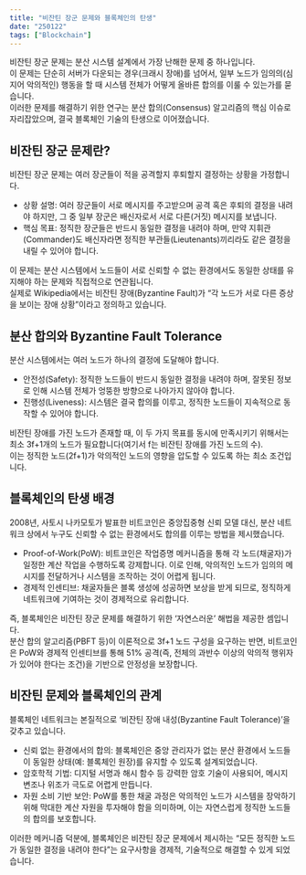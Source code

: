 ```yaml
---
title: "비잔틴 장군 문제와 블록체인의 탄생"
date: "250122"
tags: ["Blockchain"]
---
```


비잔틴 장군 문제는 분산 시스템 설계에서 가장 난해한 문제 중 하나입니다.  
이 문제는 단순히 서버가 다운되는 경우(크래시 장애)를 넘어서, 일부 노드가 임의의(심지어 악의적인) 행동을 할 때 시스템 전체가 어떻게 올바른 합의를 이룰 수 있는가를 묻습니다.  
이러한 문제를 해결하기 위한 연구는 분산 합의(Consensus) 알고리즘의 핵심 이슈로 자리잡았으며, 결국 블록체인 기술의 탄생으로 이어졌습니다.

## 비잔틴 장군 문제란?

비잔틴 장군 문제는 여러 장군들이 적을 공격할지 후퇴할지 결정하는 상황을 가정합니다.

- 상황 설명: 여러 장군들이 서로 메시지를 주고받으며 공격 혹은 후퇴의 결정을 내려야 하지만, 그 중 일부 장군은 배신자로서 서로 다른(거짓) 메시지를 보냅니다.
- 핵심 목표: 정직한 장군들은 반드시 동일한 결정을 내려야 하며, 만약 지휘관(Commander)도 배신자라면 정직한 부관들(Lieutenants)끼리라도 같은 결정을 내릴 수 있어야 합니다.

이 문제는 분산 시스템에서 노드들이 서로 신뢰할 수 없는 환경에서도 동일한 상태를 유지해야 하는 문제와 직접적으로 연관됩니다.  
실제로 Wikipedia에서는 비잔틴 장애(Byzantine Fault)가 “각 노드가 서로 다른 증상을 보이는 장애 상황”이라고 정의하고 있습니다.

## 분산 합의와 Byzantine Fault Tolerance

분산 시스템에서는 여러 노드가 하나의 결정에 도달해야 합니다.

- 안전성(Safety): 정직한 노드들이 반드시 동일한 결정을 내려야 하며, 잘못된 정보로 인해 시스템 전체가 엉뚱한 방향으로 나아가지 않아야 합니다.
- 진행성(Liveness): 시스템은 결국 합의를 이루고, 정직한 노드들이 지속적으로 동작할 수 있어야 합니다.

비잔틴 장애를 가진 노드가 존재할 때, 이 두 가지 목표를 동시에 만족시키기 위해서는 최소 3f+1개의 노드가 필요합니다(여기서 f는 비잔틴 장애를 가진 노드의 수).  
이는 정직한 노드(2f+1)가 악의적인 노드의 영향을 압도할 수 있도록 하는 최소 조건입니다.

## 블록체인의 탄생 배경

2008년, 사토시 나카모토가 발표한 비트코인은 중앙집중형 신뢰 모델 대신, 분산 네트워크 상에서 누구도 신뢰할 수 없는 환경에서도 합의를 이루는 방법을 제시했습니다.

- Proof-of-Work(PoW): 비트코인은 작업증명 메커니즘을 통해 각 노드(채굴자)가 일정한 계산 작업을 수행하도록 강제합니다. 이로 인해, 악의적인 노드가 임의의 메시지를 전달하거나 시스템을 조작하는 것이 어렵게 됩니다.
- 경제적 인센티브: 채굴자들은 블록 생성에 성공하면 보상을 받게 되므로, 정직하게 네트워크에 기여하는 것이 경제적으로 유리합니다.

즉, 블록체인은 비잔틴 장군 문제를 해결하기 위한 ‘자연스러운’ 해법을 제공한 셈입니다.  
분산 합의 알고리즘(PBFT 등)이 이론적으로 3f+1 노드 구성을 요구하는 반면, 비트코인은 PoW와 경제적 인센티브를 통해 51% 공격(즉, 전체의 과반수 이상의 악의적 행위자가 있어야 한다는 조건)을 기반으로 안정성을 보장합니다.

## 비잔틴 문제와 블록체인의 관계

블록체인 네트워크는 본질적으로 ‘비잔틴 장애 내성(Byzantine Fault Tolerance)’을 갖추고 있습니다.

- 신뢰 없는 환경에서의 합의: 블록체인은 중앙 관리자가 없는 분산 환경에서 노드들이 동일한 상태(예: 블록체인 원장)를 유지할 수 있도록 설계되었습니다.
- 암호학적 기법: 디지털 서명과 해시 함수 등 강력한 암호 기술이 사용되어, 메시지 변조나 위조가 극도로 어렵게 만듭니다.
- 자원 소비 기반 보안: PoW를 통한 채굴 과정은 악의적인 노드가 시스템을 장악하기 위해 막대한 계산 자원을 투자해야 함을 의미하며, 이는 자연스럽게 정직한 노드들의 합의를 보호합니다.

이러한 메커니즘 덕분에, 블록체인은 비잔틴 장군 문제에서 제시하는 “모든 정직한 노드가 동일한 결정을 내려야 한다”는 요구사항을 경제적, 기술적으로 해결할 수 있게 되었습니다.
